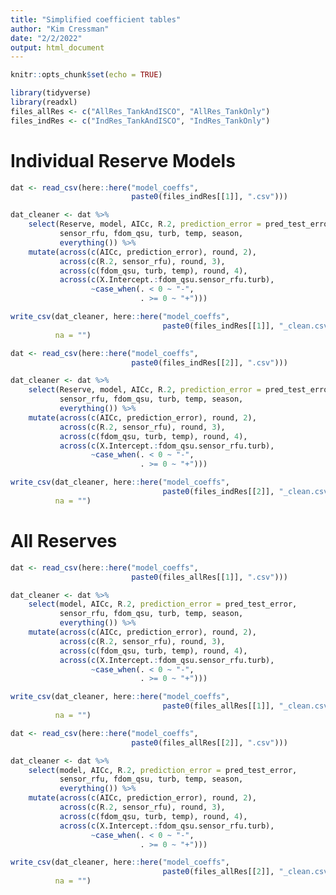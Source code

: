 ```yaml
---
title: "Simplified coefficient tables"
author: "Kim Cressman"
date: "2/2/2022"
output: html_document
---
```


```r
knitr::opts_chunk$set(echo = TRUE)
```

```r
library(tidyverse)
library(readxl)
files_allRes <- c("AllRes_TankAndISCO", "AllRes_TankOnly")
files_indRes <- c("IndRes_TankAndISCO", "IndRes_TankOnly")
```

# Individual Reserve Models  

```r
dat <- read_csv(here::here("model_coeffs",
                           paste0(files_indRes[[1]], ".csv")))

dat_cleaner <- dat %>% 
    select(Reserve, model, AICc, R.2, prediction_error = pred_test_error,
           sensor_rfu, fdom_qsu, turb, temp, season,
           everything()) %>% 
    mutate(across(c(AICc, prediction_error), round, 2),
           across(c(R.2, sensor_rfu), round, 3),
           across(c(fdom_qsu, turb, temp), round, 4),
           across(c(X.Intercept.:fdom_qsu.sensor_rfu.turb), 
                  ~case_when(. < 0 ~ "-",
                             . >= 0 ~ "+")))

write_csv(dat_cleaner, here::here("model_coeffs", 
                                  paste0(files_indRes[[1]], "_clean.csv")),
          na = "")
```

```r
dat <- read_csv(here::here("model_coeffs",
                           paste0(files_indRes[[2]], ".csv")))

dat_cleaner <- dat %>% 
    select(Reserve, model, AICc, R.2, prediction_error = pred_test_error,
           sensor_rfu, fdom_qsu, turb, temp, season,
           everything()) %>% 
    mutate(across(c(AICc, prediction_error), round, 2),
           across(c(R.2, sensor_rfu), round, 3),
           across(c(fdom_qsu, turb, temp), round, 4),
           across(c(X.Intercept.:fdom_qsu.sensor_rfu.turb), 
                  ~case_when(. < 0 ~ "-",
                             . >= 0 ~ "+")))

write_csv(dat_cleaner, here::here("model_coeffs", 
                                  paste0(files_indRes[[2]], "_clean.csv")),
          na = "")
```

# All Reserves  

```r
dat <- read_csv(here::here("model_coeffs",
                           paste0(files_allRes[[1]], ".csv")))

dat_cleaner <- dat %>% 
    select(model, AICc, R.2, prediction_error = pred_test_error,
           sensor_rfu, fdom_qsu, turb, temp, season,
           everything()) %>% 
    mutate(across(c(AICc, prediction_error), round, 2),
           across(c(R.2, sensor_rfu), round, 3),
           across(c(fdom_qsu, turb, temp), round, 4),
           across(c(X.Intercept.:fdom_qsu.sensor_rfu.turb), 
                  ~case_when(. < 0 ~ "-",
                             . >= 0 ~ "+")))

write_csv(dat_cleaner, here::here("model_coeffs", 
                                  paste0(files_allRes[[1]], "_clean.csv")),
          na = "")
```


```r
dat <- read_csv(here::here("model_coeffs",
                           paste0(files_allRes[[2]], ".csv")))

dat_cleaner <- dat %>% 
    select(model, AICc, R.2, prediction_error = pred_test_error,
           sensor_rfu, fdom_qsu, turb, temp, season,
           everything()) %>% 
    mutate(across(c(AICc, prediction_error), round, 2),
           across(c(R.2, sensor_rfu), round, 3),
           across(c(fdom_qsu, turb, temp), round, 4),
           across(c(X.Intercept.:fdom_qsu.sensor_rfu.turb), 
                  ~case_when(. < 0 ~ "-",
                             . >= 0 ~ "+")))

write_csv(dat_cleaner, here::here("model_coeffs", 
                                  paste0(files_allRes[[2]], "_clean.csv")),
          na = "")
```
